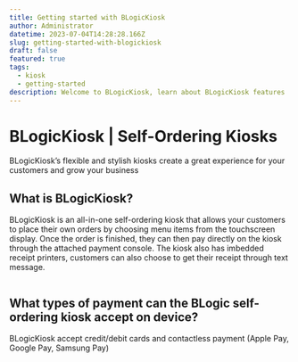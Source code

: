 ```yaml
---
title: Getting started with BLogicKiosk
author: Administrator
datetime: 2023-07-04T14:28:28.166Z
slug: getting-started-with-blogickiosk
draft: false
featured: true
tags:
  - kiosk
  - getting-started
description: Welcome to BLogicKiosk, learn about BLogicKiosk features
---
```


# BLogicKiosk | Self-Ordering Kiosks

BLogicKiosk’s flexible and stylish kiosks create a great experience for your customers and grow your business

## What is BLogicKiosk?
BLogicKiosk is an all-in-one self-ordering kiosk that allows your customers to place their own orders by choosing menu items from the touchscreen display. Once the order is finished, they can then pay directly on the kiosk through the attached payment console. The kiosk also has imbedded receipt printers, customers can also choose to get their receipt through text message. 

<img src="/assets/getting-started/77ae1fbc8a340e34e2440323393e14b9.png" alt="" />


## What types of payment can the BLogic self-ordering kiosk accept on device?

BLogicKiosk accept credit/debit cards and contactless payment (Apple Pay, Google Pay, Samsung Pay)
